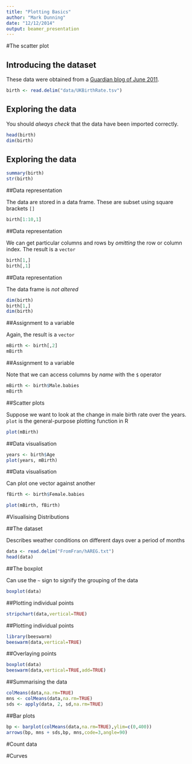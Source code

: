 ```yaml
---
title: "Plotting Basics"
author: "Mark Dunning"
date: "12/12/2014"
output: beamer_presentation
---
```



#The scatter plot

## Introducing the dataset
These data were obtained from a [Guardian blog of June 2011](http://www.theguardian.com/news/datablog/2011/jun/08/life-expectancy-uk-data-health).

```r
birth <- read.delim("data/UKBirthRate.tsv")

```

## Exploring the data

You should *always check* that the data have been imported correctly.
```r
head(birth)
dim(birth)
```

## Exploring the data

```r
summary(birth)
str(birth)
```

##Data representation

The data are stored in a data frame. These are subset using square brackets `[]`

```r
birth[1:10,1]
```

##Data representation

We can get particular columns and rows by *omitting* the row or column index. The result is a `vector`

```r
birth[1,]
birth[,1]
```

##Data representation

The data frame is *not altered*

```r
dim(birth)
birth[1,]
dim(birth)
```

##Assignment to a variable

Again, the result is a `vector`
```r
mBirth <- birth[,2]
mBirth
```

##Assignment to a variable

Note that we can access columns by *name* with the `$` operator

```r
mBirth <- birth$Male.babies
mBirth
```

##Scatter plots 

Suppose we want to look at the change in male birth rate over the years. `plot` is the general-purpose plotting function in R

```r
plot(mBirth)
```

##Data visualisation

```r
years <- birth$Age
plot(years, mBirth)
```

##Data visualisation

Can plot one vector against another
```r
fBirth <- birth$Female.babies

plot(mBirth, fBirth)
```

#Visualising Distributions

##The dataset

Describes weather conditions on different days over a period of months

```r

data <- read.delim("FromFran/hAREG.txt")
head(data)
```

##The boxplot

Can use the `~` sign to signify the grouping of the data

```r
boxplot(data)
```

##Plotting individual points

```r
stripchart(data,vertical=TRUE)

```


##Plotting individual points

```r
library(beeswarm)
beeswarm(data,vertical=TRUE)

```

##Overlaying points

```r
boxplot(data)
beeswarm(data,vertical=TRUE,add=TRUE)
```

##Summarising the data

```r
colMeans(data,na.rm=TRUE)
mns <- colMeans(data,na.rm=TRUE)
sds <- apply(data, 2, sd,na.rm=TRUE)
```


##Bar plots

```r
bp <- barplot(colMeans(data,na.rm=TRUE),ylim=c(0,400))
arrows(bp, mns + sds,bp, mns,code=3,angle=90)
```


#Count data

#Curves